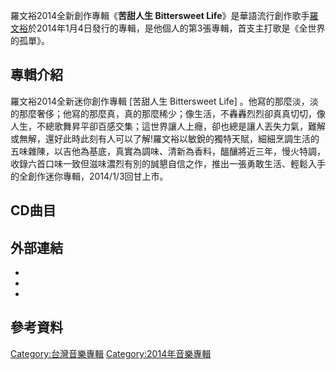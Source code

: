 {{Infobox album
| name       = 苦甜人生
| type       = 專輯
| artist     = [[羅文裕|羅文裕]]
| cover      = 
| released   = 2014年1月4日
| genre      = [[華語流行音樂|華語流行音樂]]
| length     = 
| label      = [[上行娛樂|彩虹天堂]]<br>[[美妙音樂|美妙音樂]]
| producer   = [[羅文裕|羅文裕]]
| prev_title = [[好感覺|好感覺]]
| prev_year  = 2011
| next_title = [[放心去旅行|放心去旅行]]
| next_year  = 2014
}}
羅文裕2014全新創作專輯《'''苦甜人生  Bittersweet Life'''》是華語流行創作歌手[[羅文裕|羅文裕]]於2014年1月4日發行的專輯，是他個人的第3張專輯，首支主打歌是《全世界的孤單》。

==專輯介紹==
羅文裕2014全新迷你創作專輯 [苦甜人生 Bittersweet Life] 。他寫的那麼淡，淡的那麼奢侈；他寫的那麼真，真的那麼稀少；像生活，不轟轟烈烈卻真真切切，像人生，不總歌舞昇平卻百感交集；這世界讓人上癮，卻也總是讓人丟失力氣，難解或無解，還好此時此刻有人可以了解!羅文裕以敏銳的獨特天賦，細細烹調生活的五味雜陳，以吉他為基底，真實為調味、清新為香料，醞釀將近三年，慢火特調，收錄六首口味一致但滋味濃烈有別的誠懇自信之作，推出一張勇敢生活、輕鬆入手的全創作迷你專輯，2014/1/3回甘上市。

==CD曲目==
{{Tracklist
| all_producer = [[羅文裕|羅文裕]]

| title1 =未來一直來
| music1 = 羅文裕
| lyrics1 = 羅文裕
| arranger1 = [[羅文裕|羅文裕]]、前進樂團
| length1 = 3:29

| title2 = 清湯掛麵
| music2 = [[羅文裕|羅文裕]]
| lyrics2 = [[羅文裕|羅文裕]]
| arranger2 = 溫奕哲
| length2 = 3:38

| title3 = 全世界都孤單
| music3 = [[羅文裕|羅文裕]]
| lyrics3 = [[羅文裕|羅文裕]]
| arranger3 = 歐陽菁宇
| length3 = 4:01

| title4 = 藍月
| music4 = [[羅文裕|羅文裕]]
| lyrics4 = [[羅文裕|羅文裕]]
| arranger4 =溫奕哲
| length4 = 3:47

| title5 = 悲傷的卓別林
| music5 = [[羅文裕|羅文裕]]
| lyrics5 = [[羅文裕|羅文裕]]
| arranger5 =廖晉儀
| length5 = 4:18

| title6 = 好感覺
| music6 = [[羅文裕|羅文裕]]
| lyrics6 = [[羅文裕|羅文裕]]
| arranger6 =盧家宏
| length6 = 3:09
}}

== 外部連結 ==
*{{Sinaweibo|lowingwing}}
*{{facebook|wing0209}}
*{{youtube|user=MrWing0209}}

== 參考資料 ==
[[Category:台灣音樂專輯|Category:台灣音樂專輯]]
[[Category:2014年音樂專輯|Category:2014年音樂專輯]]